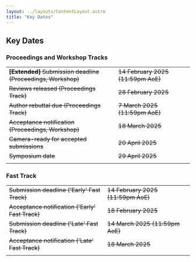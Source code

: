 ```yaml
---
layout: ../layouts/ContentLayout.astro
title: "Key Dates"
---
```



## Key Dates

### Proceedings and Workshop Tracks

|                                                                   |                                       |                                                          |
| ----------------------------------------------------------------- | ------------------------------------- | -------------------------------------------------------: |
| <s>**[Extended]** Submission deadline (Proceedings, Workshop)</s> | <s>14 February 2025 (11:59pm AoE)</s> | <s><CountdownTimer year={2025} month={2} day={14} /></s> |
| <s>Reviews released (Proceedings Track)</s>                       | <s>28 February 2025</s>               | <s><CountdownTimer year={2025} month={2} day={28} /></s> |
| <s>Author rebuttal due (Proceedings Track)</s>                    | <s>7 March 2025 (11:59pm AoE)</s>     |  <s><CountdownTimer year={2025} month={3} day={7} /></s> |
| <s>Acceptance notification (Proceedings, Workshop)</s>            | <s>18 March 2025</s>                  | <s><CountdownTimer year={2025} month={3} day={18} /></s> |
| <s>Camera-ready for accepted submissions</s>                      | <s>20 April 2025</s>                  | <s><CountdownTimer year={2025} month={4} day={20} /></s> |
| <s>Symposium date</s>                                             | <s>29 April 2025</s>                  | <s><CountdownTimer year={2025} month={4} day={29} /></s> |
|                                                                   |                                       |

### Fast Track

|                                                     |                                       |                                                          |
| --------------------------------------------------- | ------------------------------------- | -------------------------------------------------------: |
| <s>Submission deadline ('Early' Fast Track)</s>     | <s>14 February 2025 (11:59pm AoE)</s> | <s><CountdownTimer year={2025} month={2} day={14} /></s> |
| <s>Acceptance notification ('Early' Fast Track)</s> | <s>18 February 2025</s>               | <s><CountdownTimer year={2025} month={2} day={18} /></s> |
| <s>Submission deadline ('Late' Fast Track)</s>      | <s>14 March 2025 (11:59pm AoE)</s>    | <s><CountdownTimer year={2025} month={3} day={14} /></s> |
| <s>Acceptance notification ('Late' Fast Track)</s>  | <s>18 March 2025</s>                  | <s><CountdownTimer year={2025} month={3} day={18} /></s> |
|                                                     |                                       |                                                          |
